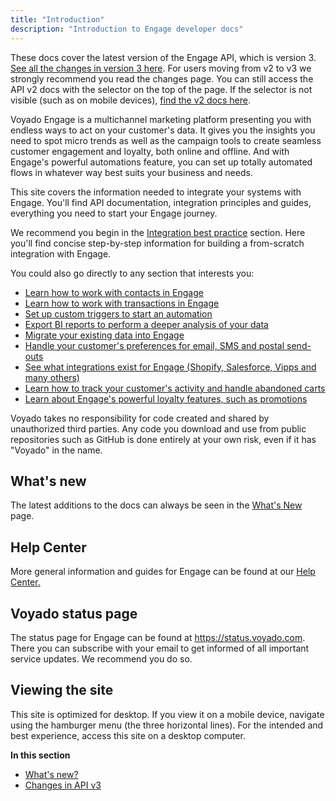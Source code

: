 ```yaml
---
title: "Introduction"
description: "Introduction to Engage developer docs"
---
```


These docs cover the latest version of the Engage API, which is version 3. [See all the changes in version 3 here](https://developer.voyado.com/en/introduction/changes-in-api-v3.html). For users moving from v2 to v3 we strongly recommend you read the changes page. You can still access the API v2 docs with the selector on the top of the page. If the selector is not visible (such as on mobile devices), [find the v2 docs here](https://developer.voyado.com/v2/en/introduction.html).

Voyado Engage is a multichannel marketing platform presenting you with endless ways to act on your customer's data. It gives you the insights you need to spot micro trends as well as the campaign tools to create seamless customer engagement and loyalty, both online and offline. And with Engage's powerful automations feature, you can set up totally automated flows in whatever way best suits your business and needs.

This site covers the information needed to integrate your systems with Engage. You'll find API documentation, integration principles and guides, everything you need to start your Engage journey.

We recommend you begin in the [Integration best practice](https://developer.voyado.com/en/integration-best-practice.html) section. Here you'll find concise step-by-step information for building a from-scratch integration with Engage.

You could also go directly to any section that interests you:

- [Learn how to work with contacts in Engage](https://developer.voyado.com/en/contacts.html)
- [Learn how to work with transactions in Engage](https://developer.voyado.com/en/transactions.html)
- [Set up custom triggers to start an automation](https://developer.voyado.com/en/custom-triggers.html)
- [Export BI reports to perform a deeper analysis of your data](https://developer.voyado.com/en/bi-export.html)
- [Migrate your existing data into Engage](https://developer.voyado.com/en/import-historical-data.html)
- [Handle your customer's preferences for email, SMS and postal send-outs](https://developer.voyado.com/en/consents.html)
- [See what integrations exist for Engage (Shopify, Salesforce, Vipps and many others)](https://developer.voyado.com/en/integrations.html)
- [Learn how to track your customer's activity and handle abandoned carts](https://developer.voyado.com/en/web-activity-tracking.html)
- [Learn about Engage's powerful loyalty features, such as promotions](https://developer.voyado.com/en/points-and-vouchers.html)

Voyado takes no responsibility for code created and shared by unauthorized third parties. Any code you download and use from public repositories such as GitHub is done entirely at your own risk, even if it has "Voyado" in the name.

## **What's new**

The latest additions to the docs can always be seen in the [What's New](https://developer.voyado.com/en/introduction/what-s-new-.html) page.

## **Help Center**

More general information and guides for Engage can be found at our [Help Center.](https://help.engage.voyado.com/hc/en-gb)

## **Voyado status page**

The status page for Engage can be found at https://status.voyado.com. There you can subscribe with your email to get informed of all important service updates. We recommend you do so.

## **Viewing the site**

This site is optimized for desktop. If you view it on a mobile device, navigate using the hamburger menu (the three horizontal lines). For the intended and best experience, access this site on a desktop computer.

**In this section**

- [What's new?](https://developer.voyado.com/en/introduction/what-s-new-.html)
- [Changes in API v3](https://developer.voyado.com/en/introduction/changes-in-api-v3.html)
